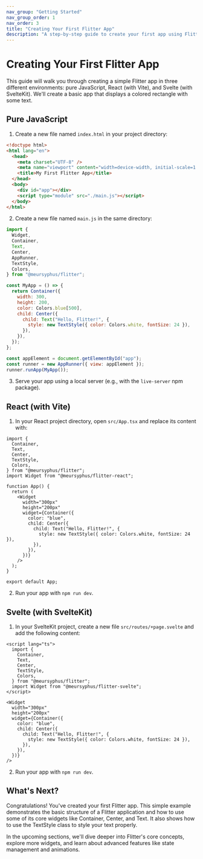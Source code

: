 ```yaml
---
nav_group: "Getting Started"
nav_group_order: 1
nav_order: 3
title: "Creating Your First Flitter App"
description: "A step-by-step guide to create your first app using Flitter in different JavaScript environments"
---
```


# Creating Your First Flitter App

This guide will walk you through creating a simple Flitter app in three different environments: pure JavaScript, React (with Vite), and Svelte (with SvelteKit). We'll create a basic app that displays a colored rectangle with some text.

## Pure JavaScript

1. Create a new file named `index.html` in your project directory:

```html
<!doctype html>
<html lang="en">
  <head>
    <meta charset="UTF-8" />
    <meta name="viewport" content="width=device-width, initial-scale=1.0" />
    <title>My First Flitter App</title>
  </head>
  <body>
    <div id="app"></div>
    <script type="module" src="./main.js"></script>
  </body>
</html>
```

2. Create a new file named `main.js` in the same directory:

```javascript
import {
  Widget,
  Container,
  Text,
  Center,
  AppRunner,
  TextStyle,
  Colors,
} from "@meursyphus/flitter";

const MyApp = () => {
  return Container({
    width: 300,
    height: 200,
    color: Colors.blue[500],
    child: Center({
      child: Text("Hello, Flitter!", {
        style: new TextStyle({ color: Colors.white, fontSize: 24 }),
      }),
    }),
  });
};

const appElement = document.getElementById("app");
const runner = new AppRunner({ view: appElement });
runner.runApp(MyApp());
```

3. Serve your app using a local server (e.g., with the `live-server` npm package).

## React (with Vite)

1. In your React project directory, open `src/App.tsx` and replace its content with:

```tsx
import {
  Container,
  Text,
  Center,
  TextStyle,
  Colors,
} from "@meursyphus/flitter";
import Widget from "@meursyphus/flitter-react";

function App() {
  return (
    <Widget
      width="300px"
      height="200px"
      widget={Container({
        color: "blue",
        child: Center({
          child: Text("Hello, Flitter!", {
            style: new TextStyle({ color: Colors.white, fontSize: 24 }),
          }),
        }),
      })}
    />
  );
}

export default App;
```

2. Run your app with `npm run dev`.

## Svelte (with SvelteKit)

1. In your SvelteKit project, create a new file `src/routes/+page.svelte` and add the following content:

```svelte
<script lang="ts">
  import {
    Container,
    Text,
    Center,
    TextStyle,
    Colors,
  } from "@meursyphus/flitter";
  import Widget from "@meursyphus/flitter-svelte";
</script>

<Widget
  width="300px"
  height="200px"
  widget={Container({
    color: "blue",
    child: Center({
      child: Text("Hello, Flitter!", {
        style: new TextStyle({ color: Colors.white, fontSize: 24 }),
      }),
    }),
  })}
/>
```

2. Run your app with `npm run dev`.

## What's Next?

Congratulations! You've created your first Flitter app. This simple example demonstrates the basic structure of a Flitter application and how to use some of its core widgets like Container, Center, and Text. It also shows how to use the TextStyle class to style your text properly.

In the upcoming sections, we'll dive deeper into Flitter's core concepts, explore more widgets, and learn about advanced features like state management and animations.
